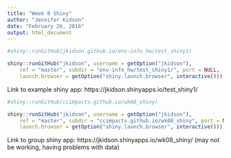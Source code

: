 ```yaml
---
title: "Week 8 Shiny"
author: "Jennifer Kidson"
date: "February 26, 2016"
output: html_document
---
```


```r
#shiny::runGitHub(jkidson.github.io/env-info_hw/test_shiny1)

shiny::runGitHub("jkidson", username = getOption("jkidson"),
    ref = "master", subdir = "env-info_hw/test_shiny1/", port = NULL,
    launch.browser = getOption("shiny.launch.browser", interactive()))

```

Link to example shiny app: 
https://jkidson.shinyapps.io/test_shiny1/

```r
#shiny::runGitHub(ccimpacts.github.io/wk08_shiny)

shiny::runGitHub("jkidson", username = getOption("jkidson"),
    ref = "master", subdir = "ccimpacts.github.io/wk08_shiny", port = NULL,
    launch.browser = getOption("shiny.launch.browser", interactive()))

```

Link to group shiny app:
https://jkidson.shinyapps.io/wk08_shiny/ (may not be working, having problems with data)